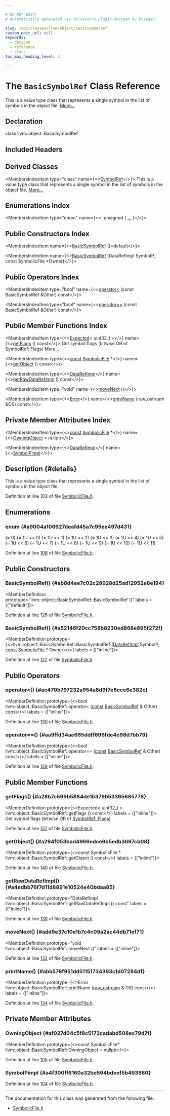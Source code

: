 ```yaml
---

# DO NOT EDIT!
# Automatically generated via docusaurus-plugin-doxygen by Doxygen.

slug: /api/classes/llvm/object/basicsymbolref
custom_edit_url: null
keywords:
  - doxygen
  - reference
  - class
toc_max_heading_level: 3

---
```





# The `BasicSymbolRef` Class Reference

<DoxygenPage pluginConfig={pluginConfig}>

This is a value type class that represents a single symbol in the list of symbols in the object file. <a href="#details">More...</a>

## Declaration

<CodeBlock>class llvm::object::BasicSymbolRef</CodeBlock>

## Included Headers

<IncludesList>
<IncludesListItem
  filePath="llvm/Object/SymbolicFile.h"
  permalink="/docs/api/files/include/include/llvm/include/llvm/object/symbolicfile-h"
  isLocal="true" />
</IncludesList>

## Derived Classes

<MembersIndex>

<MembersIndexItem
  type="class"
  name={<><a href="/docs/api/classes/llvm/object/symbolref">SymbolRef</a></>}>
This is a value type class that represents a single symbol in the list of symbols in the object file. <a href="/docs/api/classes/llvm/object/symbolref/#details">More...</a>
</MembersIndexItem>

</MembersIndex>

## Enumerations Index

<MembersIndex>

<MembersIndexItem
  type="enum"
  name={<>: unsigned &#123; <a href="#a9004a106627deafd45a7c95ee497d431">...</a> &#125;</>}>
</MembersIndexItem>

</MembersIndex>

## Public Constructors Index

<MembersIndex>

<MembersIndexItem
  name={<><a href="#ab8d4ee7c02c28928d25ad12952e8e194">BasicSymbolRef</a> ()=default</>}>
</MembersIndexItem>

<MembersIndexItem
  name={<><a href="#a52146f20cc758b8230ed868e895f272f">BasicSymbolRef</a> (DataRefImpl SymbolP, const SymbolicFile &#42;Owner)</>}>
</MembersIndexItem>

</MembersIndex>

## Public Operators Index

<MembersIndex>

<MembersIndexItem
  type="bool"
  name={<><a href="#ac470b797232a954a8d9f7e8cce6e382e">operator&lt;</a> (const BasicSymbolRef &amp;Other) const</>}>
</MembersIndexItem>

<MembersIndexItem
  type="bool"
  name={<><a href="#aa9ffd34ae685ddff696fde4e98d7bb79">operator==</a> (const BasicSymbolRef &amp;Other) const</>}>
</MembersIndexItem>

</MembersIndex>

## Public Member Functions Index

<MembersIndex>

<MembersIndexItem
  type={<><a href="/docs/api/classes/llvm/expected">Expected</a>&lt; uint32&#95;t &gt;</>}
  name={<><a href="#a28b7c599b5884de1b379b53365685778">getFlags</a> () const</>}>
Get symbol flags (bitwise OR of <a href="#a9004a106627deafd45a7c95ee497d431">SymbolRef::Flags</a>) <a href="#a28b7c599b5884de1b379b53365685778">More...</a>
</MembersIndexItem>

<MembersIndexItem
  type={<><a href="/docs/api/files/lib/lib/target/lib/target/aarch64/aarch64promoteconstant-cpp/#a90f8350fecae261c25be85d38b451bff">const</a> <a href="/docs/api/classes/llvm/object/symbolicfile">SymbolicFile</a> &#42;</>}
  name={<><a href="#a294f053bad4966edce6b5edb3697cb08">getObject</a> () const</>}>
</MembersIndexItem>

<MembersIndexItem
  type={<><a href="/docs/api/unions/llvm/object/datarefimpl">DataRefImpl</a></>}
  name={<><a href="#a4edbb76f7d11d8891e10524e40bdaa85">getRawDataRefImpl</a> () const</>}>
</MembersIndexItem>

<MembersIndexItem
  type="void"
  name={<><a href="#add9e37c10e1b7c4c09a2ac44db71ef71">moveNext</a> ()</>}>
</MembersIndexItem>

<MembersIndexItem
  type={<><a href="/docs/api/classes/llvm/error">Error</a></>}
  name={<><a href="#abb578f951dd51151734393c1d07284df">printName</a> (raw&#95;ostream &amp;OS) const</>}>
</MembersIndexItem>

</MembersIndex>

## Private Member Attributes Index

<MembersIndex>

<MembersIndexItem
  type={<><a href="/docs/api/files/lib/lib/target/lib/target/aarch64/aarch64promoteconstant-cpp/#a90f8350fecae261c25be85d38b451bff">const</a> <a href="/docs/api/classes/llvm/object/symbolicfile">SymbolicFile</a> &#42;</>}
  name={<><a href="#af027d04c5f8c5173cadabd508ec79d7f">OwningObject</a> = nullptr</>}>
</MembersIndexItem>

<MembersIndexItem
  type={<><a href="/docs/api/unions/llvm/object/datarefimpl">DataRefImpl</a></>}
  name={<><a href="#a4f300ff6160a32be594bdeef5b493980">SymbolPimpl</a></>}>
</MembersIndexItem>

</MembersIndex>

## Description {#details}

This is a value type class that represents a single symbol in the list of symbols in the object file.

Definition at line 103 of file <a href="/docs/api/files/include/include/llvm/include/llvm/object/symbolicfile-h">SymbolicFile.h</a>.

<SectionDefinition>

## Enumerations

### enum  {#a9004a106627deafd45a7c95ee497d431}

<MemberDefinition
  prototype="enum llvm::object::BasicSymbolRef::Flags : unsigned">

<EnumerationList title="Enumeration values">

<Link id="a9004a106627deafd45a7c95ee497d431ad1cfe0c449b3dd82ae0eaeff1da6f766" />
<EnumerationListItem name="SF_None">
 (= 0)
</EnumerationListItem>

<Link id="a9004a106627deafd45a7c95ee497d431ad1131f10939b205635a0dc81ca3c45d7" />
<EnumerationListItem name="SF_Undefined">
 (= 1U &lt;&lt; 0)
</EnumerationListItem>

<Link id="a9004a106627deafd45a7c95ee497d431a1cc593ee22b60969ba0a3cb1e5e21b34" />
<EnumerationListItem name="SF_Global">
 (= 1U &lt;&lt; 1)
</EnumerationListItem>

<Link id="a9004a106627deafd45a7c95ee497d431ac199a3dc25299a191397723e89fd303e" />
<EnumerationListItem name="SF_Weak">
 (= 1U &lt;&lt; 2)
</EnumerationListItem>

<Link id="a9004a106627deafd45a7c95ee497d431acc6eb3e8d6f0fb38a6f3eb9ddef198af" />
<EnumerationListItem name="SF_Absolute">
 (= 1U &lt;&lt; 3)
</EnumerationListItem>

<Link id="a9004a106627deafd45a7c95ee497d431a917d4e0252fa1d20b2086b2e99e78e57" />
<EnumerationListItem name="SF_Common">
 (= 1U &lt;&lt; 4)
</EnumerationListItem>

<Link id="a9004a106627deafd45a7c95ee497d431a9660b615b36c70668b966e987719d9d6" />
<EnumerationListItem name="SF_Indirect">
 (= 1U &lt;&lt; 5)
</EnumerationListItem>

<Link id="a9004a106627deafd45a7c95ee497d431a3936e16c4ba4b109e74006ad9bdc06f8" />
<EnumerationListItem name="SF_Exported">
 (= 1U &lt;&lt; 6)
</EnumerationListItem>

<Link id="a9004a106627deafd45a7c95ee497d431ac0848bf2e216fe6f4664820d93ab7265" />
<EnumerationListItem name="SF_FormatSpecific">
 (= 1U &lt;&lt; 7)
</EnumerationListItem>

<Link id="a9004a106627deafd45a7c95ee497d431a586a24e61bc504778e4c89c8bb929e90" />
<EnumerationListItem name="SF_Thumb">
 (= 1U &lt;&lt; 8)
</EnumerationListItem>

<Link id="a9004a106627deafd45a7c95ee497d431a204140e5ce85b4dc444bf37cb0d8e402" />
<EnumerationListItem name="SF_Hidden">
 (= 1U &lt;&lt; 9)
</EnumerationListItem>

<Link id="a9004a106627deafd45a7c95ee497d431adb0e2612e20ba28b3b1fe8697f0b095a" />
<EnumerationListItem name="SF_Const">
 (= 1U &lt;&lt; 10)
</EnumerationListItem>

<Link id="a9004a106627deafd45a7c95ee497d431a2d0d252cebc6c9ccac230cb8625d8d59" />
<EnumerationListItem name="SF_Executable">
 (= 1U &lt;&lt; 11)
</EnumerationListItem>

</EnumerationList>

Definition at line <a href="/docs/api/files/include/include/llvm/include/llvm/object/symbolicfile-h/#l00108">108</a> of file <a href="/docs/api/files/include/include/llvm/include/llvm/object/symbolicfile-h">SymbolicFile.h</a>.
</MemberDefinition>

</SectionDefinition>

<SectionDefinition>

## Public Constructors

### BasicSymbolRef() {#ab8d4ee7c02c28928d25ad12952e8e194}

<MemberDefinition
  prototype="llvm::object::BasicSymbolRef::BasicSymbolRef ()"
  labels = {["default"]}>

Definition at line <a href="/docs/api/files/include/include/llvm/include/llvm/object/symbolicfile-h/#l00126">126</a> of file <a href="/docs/api/files/include/include/llvm/include/llvm/object/symbolicfile-h">SymbolicFile.h</a>.
</MemberDefinition>

### BasicSymbolRef() {#a52146f20cc758b8230ed868e895f272f}

<MemberDefinition
  prototype={<>llvm::object::BasicSymbolRef::BasicSymbolRef (<a href="/docs/api/unions/llvm/object/datarefimpl">DataRefImpl</a> SymbolP, <a href="/docs/api/files/lib/lib/target/lib/target/aarch64/aarch64promoteconstant-cpp/#a90f8350fecae261c25be85d38b451bff">const</a> <a href="/docs/api/classes/llvm/object/symbolicfile">SymbolicFile</a> &#42; Owner)</>}
  labels = {["inline"]}>

Definition at line <a href="/docs/api/files/include/include/llvm/include/llvm/object/symbolicfile-h/#l00127">127</a> of file <a href="/docs/api/files/include/include/llvm/include/llvm/object/symbolicfile-h">SymbolicFile.h</a>.
</MemberDefinition>

</SectionDefinition>

<SectionDefinition>

## Public Operators

### operator&lt;() {#ac470b797232a954a8d9f7e8cce6e382e}

<MemberDefinition
  prototype={<>bool llvm::object::BasicSymbolRef::operator&lt; (<a href="/docs/api/files/lib/lib/target/lib/target/aarch64/aarch64promoteconstant-cpp/#a90f8350fecae261c25be85d38b451bff">const</a> <a href="/docs/api/classes/llvm/object/basicsymbolref">BasicSymbolRef</a> &amp; Other) const</>}
  labels = {["inline"]}>

Definition at line <a href="/docs/api/files/include/include/llvm/include/llvm/object/symbolicfile-h/#l00130">130</a> of file <a href="/docs/api/files/include/include/llvm/include/llvm/object/symbolicfile-h">SymbolicFile.h</a>.
</MemberDefinition>

### operator==() {#aa9ffd34ae685ddff696fde4e98d7bb79}

<MemberDefinition
  prototype={<>bool llvm::object::BasicSymbolRef::operator== (<a href="/docs/api/files/lib/lib/target/lib/target/aarch64/aarch64promoteconstant-cpp/#a90f8350fecae261c25be85d38b451bff">const</a> <a href="/docs/api/classes/llvm/object/basicsymbolref">BasicSymbolRef</a> &amp; Other) const</>}
  labels = {["inline"]}>

Definition at line <a href="/docs/api/files/include/include/llvm/include/llvm/object/symbolicfile-h/#l00129">129</a> of file <a href="/docs/api/files/include/include/llvm/include/llvm/object/symbolicfile-h">SymbolicFile.h</a>.
</MemberDefinition>

</SectionDefinition>

<SectionDefinition>

## Public Member Functions

### getFlags() {#a28b7c599b5884de1b379b53365685778}

<MemberDefinition
  prototype={<>Expected&lt; uint32&#95;t &gt; llvm::object::BasicSymbolRef::getFlags () const</>}
  labels = {["inline"]}>
Get symbol flags (bitwise OR of <a href="#a9004a106627deafd45a7c95ee497d431">SymbolRef::Flags</a>)

Definition at line <a href="/docs/api/files/include/include/llvm/include/llvm/object/symbolicfile-h/#l00137">137</a> of file <a href="/docs/api/files/include/include/llvm/include/llvm/object/symbolicfile-h">SymbolicFile.h</a>.
</MemberDefinition>

### getObject() {#a294f053bad4966edce6b5edb3697cb08}

<MemberDefinition
  prototype={<>const SymbolicFile &#42; llvm::object::BasicSymbolRef::getObject () const</>}
  labels = {["inline"]}>

Definition at line <a href="/docs/api/files/include/include/llvm/include/llvm/object/symbolicfile-h/#l00140">140</a> of file <a href="/docs/api/files/include/include/llvm/include/llvm/object/symbolicfile-h">SymbolicFile.h</a>.
</MemberDefinition>

### getRawDataRefImpl() {#a4edbb76f7d11d8891e10524e40bdaa85}

<MemberDefinition
  prototype="DataRefImpl llvm::object::BasicSymbolRef::getRawDataRefImpl () const"
  labels = {["inline"]}>

Definition at line <a href="/docs/api/files/include/include/llvm/include/llvm/object/symbolicfile-h/#l00139">139</a> of file <a href="/docs/api/files/include/include/llvm/include/llvm/object/symbolicfile-h">SymbolicFile.h</a>.
</MemberDefinition>

### moveNext() {#add9e37c10e1b7c4c09a2ac44db71ef71}

<MemberDefinition
  prototype="void llvm::object::BasicSymbolRef::moveNext ()"
  labels = {["inline"]}>

Definition at line <a href="/docs/api/files/include/include/llvm/include/llvm/object/symbolicfile-h/#l00132">132</a> of file <a href="/docs/api/files/include/include/llvm/include/llvm/object/symbolicfile-h">SymbolicFile.h</a>.
</MemberDefinition>

### printName() {#abb578f951dd51151734393c1d07284df}

<MemberDefinition
  prototype={<>Error llvm::object::BasicSymbolRef::printName (<a href="/docs/api/classes/llvm/raw-ostream">raw&#95;ostream</a> &amp; OS) const</>}
  labels = {["inline"]}>

Definition at line <a href="/docs/api/files/include/include/llvm/include/llvm/object/symbolicfile-h/#l00134">134</a> of file <a href="/docs/api/files/include/include/llvm/include/llvm/object/symbolicfile-h">SymbolicFile.h</a>.
</MemberDefinition>

</SectionDefinition>

<SectionDefinition>

## Private Member Attributes

### OwningObject {#af027d04c5f8c5173cadabd508ec79d7f}

<MemberDefinition
  prototype={<>const SymbolicFile&#42; llvm::object::BasicSymbolRef::OwningObject = nullptr</>}>

Definition at line <a href="/docs/api/files/include/include/llvm/include/llvm/object/symbolicfile-h/#l00105">105</a> of file <a href="/docs/api/files/include/include/llvm/include/llvm/object/symbolicfile-h">SymbolicFile.h</a>.
</MemberDefinition>

### SymbolPimpl {#a4f300ff6160a32be594bdeef5b493980}

<MemberDefinition
  prototype="DataRefImpl llvm::object::BasicSymbolRef::SymbolPimpl">

Definition at line <a href="/docs/api/files/include/include/llvm/include/llvm/object/symbolicfile-h/#l00104">104</a> of file <a href="/docs/api/files/include/include/llvm/include/llvm/object/symbolicfile-h">SymbolicFile.h</a>.
</MemberDefinition>

</SectionDefinition>

<hr/>

The documentation for this class was generated from the following file:

<ul>
<li><a href="/docs/api/files/include/include/llvm/include/llvm/object/symbolicfile-h">SymbolicFile.h</a></li>
</ul>

</DoxygenPage>
